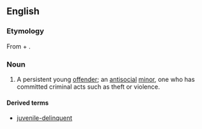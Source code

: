 ==English==

===Etymology===
From {{term|juvenile}} + {{term|delinquent}}.

===Noun===
{{en-noun|sg=[[juvenile]] [[delinquent]]}}

# {{legal}} A persistent young [[offender]]; an [[antisocial]] [[minor]], one who has committed criminal acts such as theft or violence.

====Derived terms====
* [[juvenile-delinquent]]